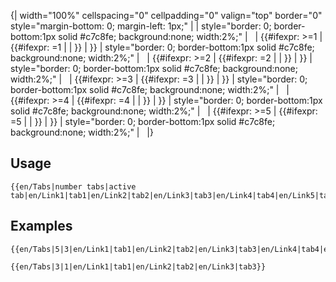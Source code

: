 <includeonly>{| width="100%" cellspacing="0" cellpadding="0" valign="top" border="0" style="margin-bottom: 0; margin-left: 1px;" |
| style="border: 0; border-bottom:1px solid #c7c8fe; background:none; width:2%;" | &nbsp;
| {{#ifexpr: {{{1}}}>=1 | {{#ifexpr: {{{2}}}=1 | {{en/Tab on|{{{4}}}}} | {{en/Tab off|{{{3}}}|{{{4}}}}} }} | }}
| style="border: 0; border-bottom:1px solid #c7c8fe; background:none; width:2%;" | &nbsp;
| {{#ifexpr: {{{1}}}>=2 | {{#ifexpr: {{{2}}}=2 | {{en/Tab on|{{{6}}}}} | {{en/Tab off|{{{5}}}|{{{6}}}}} }} | }}
| style="border: 0; border-bottom:1px solid #c7c8fe; background:none; width:2%;" | &nbsp;
| {{#ifexpr: {{{1}}}>=3 | {{#ifexpr: {{{2}}}=3 | {{en/Tab on|{{{8}}}}} | {{en/Tab off|{{{7}}}|{{{8}}}}} }} | }}
| style="border: 0; border-bottom:1px solid #c7c8fe; background:none; width:2%;" | &nbsp;
| {{#ifexpr: {{{1}}}>=4 | {{#ifexpr: {{{2}}}=4 | {{en/Tab on|{{{10}}}}} | {{en/Tab off|{{{9}}}|{{{10}}}}} }} | }}
| style="border: 0; border-bottom:1px solid #c7c8fe; background:none; width:2%;" | &nbsp;
| {{#ifexpr: {{{1}}}>=5 | {{#ifexpr: {{{2}}}=5 | {{en/Tab on|{{{12}}}}} | {{en/Tab off|{{{11}}}|{{{12}}}}} }} | }}
| style="border: 0; border-bottom:1px solid #c7c8fe; background:none; width:2%;" | &nbsp;
|}</includeonly><noinclude>

==Usage==
<pre>
{{en/Tabs|number tabs|active tab|en/Link1|tab1|en/Link2|tab2|en/Link3|tab3|en/Link4|tab4|en/Link5|tab5}}
</pre>

==Examples==
<pre>
{{en/Tabs|5|3|en/Link1|tab1|en/Link2|tab2|en/Link3|tab3|en/Link4|tab4|en/Link5|tab5}}
</pre>
{{en/Tabs|5|3|en/Link1|tab1|en/Link2|tab2|en/Link3|tab3|en/Link4|tab4|en/Link5|tab5}}

<pre>
{{en/Tabs|3|1|en/Link1|tab1|en/Link2|tab2|en/Link3|tab3}}
</pre>
{{en/Tabs|3|1|en/Link1|tab1|en/Link2|tab2|en/Link3|tab3}}

</noinclude>